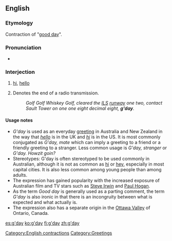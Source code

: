 ==English==

===Etymology===
Contraction of "[[good day]]".

===Pronunciation===
* {{IPA|/gəˈdeɪ/}}

===Interjection===
{{en-intj|pos=[[good|g’]][[day]]}}

# {{colloquial|Australia|New Zealand}} [[hi]], [[hello]]
# {{informal|North America|air traffic control}} Denotes the end of a radio transmission.
#: ''Golf Golf Whiskey Golf, cleared the [[instrument landing system|ILS]] [[runway]] one two, contact Sault Tower on one one eight decimal eight, '''g'day'''.''

====Usage notes====
{{unreferenced}}
* ''G'day'' is used as an everyday [[greeting]] in Australia and New Zealand in the way that ''[[hello]]'' is in the UK and ''[[hi]]'' is in the US.  It is most commonly conjugated as ''G'day, mate'' which can imply a greeting to a friend or a friendly greeting to a stranger.  Less common usage is ''G'day, stranger'' or ''G'day.  Howzit goin?''
* Stereotypes: G'day is often stereotyped to be used commonly in Australian, although it is not as common as [[hi]] or [[hey]], especially in most capital cities.  It is also less common among young people than among adults.
* The expression has gained popularity with the increased exposure of Australian film and TV stars such as [[w:Steve Irwin|Steve Irwin]] and [[w:Paul Hogan|Paul Hogan]].
* As the term ''Good day'' is generally used as a parting comment, the term ''G'day'' is also ironic in that there is an incongruity between what is expected and what actually is.
* The expression also has a separate origin in the [[w:Ottawa_Valley_Twang|Ottawa Valley]] of Ontario, Canada.
[[Category:English contractions]]
[[Category:Greetings]]

[[es:g'day]]
[[ko:g'day]]
[[fi:g'day]]
[[zh:g'day]]
